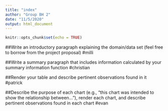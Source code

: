 ```yaml
---
title: "index"
author: "Group BH 2"
date: "11/5/2020"
output: html_document
---
```


```r
knitr::opts_chunk$set(echo = TRUE)
```

##Write an introductory paragraph explaining the domain/data set (feel free to borrow from the project proposal)
#milli

##Write a summary paragraph that includes information calculated by your summary information function
#christian

##Render your table and describe pertinent observations found in it
#patrick 

##Describe the purpose of each chart (e.g., "this chart was intended to show the relationship between..."), render each chart, and describe pertinent observations found in each chart
#evan

